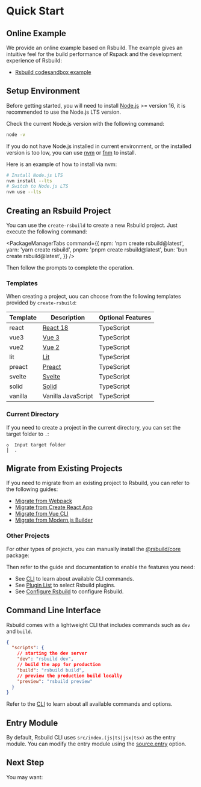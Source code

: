 # Quick Start

## Online Example

We provide an online example based on Rsbuild. The example gives an intuitive feel for the build performance of Rspack and the development experience of Rsbuild:

- [Rsbuild codesandbox example](https://codesandbox.io/p/github/rspack-contrib/rsbuild-codesandbox-example)

## Setup Environment

Before getting started, you will need to install [Node.js](https://nodejs.org/) >= version 16, it is recommended to use the Node.js LTS version.

Check the current Node.js version with the following command:

```bash
node -v
```

If you do not have Node.js installed in current environment, or the installed version is too low, you can use [nvm](https://github.com/nvm-sh/nvm) or [fnm](https://github.com/Schniz/fnm) to install.

Here is an example of how to install via nvm:

```bash
# Install Node.js LTS
nvm install --lts
# Switch to Node.js LTS
nvm use --lts
```

## Creating an Rsbuild Project

You can use the `create-rsbuild` to create a new Rsbuild project. Just execute the following command:


<PackageManagerTabs
  command={{
    npm: 'npm create rsbuild@latest',
    yarn: 'yarn create rsbuild',
    pnpm: 'pnpm create rsbuild@latest',
    bun: 'bun create rsbuild@latest',
  }}
/>

Then follow the prompts to complete the operation.

### Templates

When creating a project, uou can choose from the following templates provided by `create-rsbuild`:

| Template | Description                     | Optional Features |
| -------- | ------------------------------- | ----------------- |
| react    | [React 18](https://react.dev/)  | TypeScript        |
| vue3     | [Vue 3](https://vuejs.org/)     | TypeScript        |
| vue2     | [Vue 2](https://v2.vuejs.org/)  | TypeScript        |
| lit      | [Lit](https://lit.dev/)         | TypeScript        |
| preact   | [Preact](https://preactjs.com/) | TypeScript        |
| svelte   | [Svelte](https://svelte.dev/)   | TypeScript        |
| solid    | [Solid](https://solidjs.com/)   | TypeScript        |
| vanilla  | Vanilla JavaScript              | TypeScript        |

### Current Directory

If you need to create a project in the current directory, you can set the target folder to `.`:

```text
◇  Input target folder
│  .
```

## Migrate from Existing Projects

If you need to migrate from an existing project to Rsbuild, you can refer to the following guides:

- [Migrate from Webpack](/guide/migration/webpack)
- [Migrate from Create React App](/guide/migration/cra)
- [Migrate from Vue CLI](/guide/migration/vue-cli)
- [Migrate from Modern.js Builder](/guide/migration/modern-builder)

### Other Projects

For other types of projects, you can manually install the [@rsbuild/core](https://www.npmjs.com/package/@rsbuild/core) package:

<PackageManagerTabs command="add @rsbuild/core -D" />

Then refer to the guide and documentation to enable the features you need:

- See [CLI](/guide/basic/cli) to learn about available CLI commands.
- See [Plugin List](/plugins/list/index) to select Rsbuild plugins.
- See [Configure Rsbuild](/guide/basic/configure-rsbuild) to configure Rsbuild.

## Command Line Interface

Rsbuild comes with a lightweight CLI that includes commands such as `dev` and `build`.

```json title="package.json"
{
  "scripts": {
    // starting the dev server
    "dev": "rsbuild dev",
    // build the app for production
    "build": "rsbuild build",
    // preview the production build locally
    "preview": "rsbuild preview"
  }
}
```

Refer to the [CLI](/guide/basic/cli) to learn about all available commands and options.

## Entry Module

By default, Rsbuild CLI uses `src/index.(js|ts|jsx|tsx)` as the entry module. You can modify the entry module using the [source.entry](/config/source/entry) option.

## Next Step

You may want:


<NextSteps>
  <Step
    href="/guide/start/features"
    title="All Features"
    description="Learn all features of Rsbuild"
  />
  <Step
    href="/guide/basic/configure-rsbuild"
    title="Config"
    description="Learn how to configure Rsbuild"
  />
  <Step
    href="/guide/start/glossary"
    title="Glossary"
    description="Learn about Rsbuild related concepts"
  />
</NextSteps>
